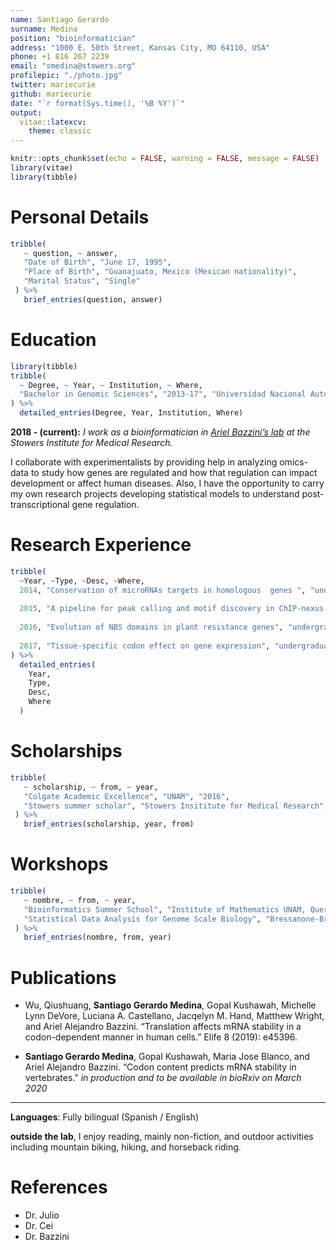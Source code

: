 ```yaml
---
name: Santiago Gerardo
surname: Medina
position: "bioinformatician"
address: "1000 E. 50th Street, Kansas City, MO 64110, USA"
phone: +1 816 267 2239
email: "smedina@stowers.org"
profilepic: "./photo.jpg"
twitter: mariecurie
github: mariecurie
date: "`r format(Sys.time(), '%B %Y')`"
output: 
  vitae::latexcv:
    theme: classic
---
```


```r
knitr::opts_chunk$set(echo = FALSE, warning = FALSE, message = FALSE)
library(vitae)
library(tibble)
```

# Personal Details

```r
tribble(
   ~ question, ~ answer,
   "Date of Birth", "June 17, 1995",
   "Place of Birth", "Guanajuato, Mexico (Mexican nationality)",
   "Marital Status", "Single"
 ) %>%
   brief_entries(question, answer)
```

# Education

```r
library(tibble)
tribble(
  ~ Degree, ~ Year, ~ Institution, ~ Where,
  "Bachelor in Genomic Sciences", "2013-17", "Universidad Nacional Autónoma de México", "Léon, Mexico"
) %>% 
  detailed_entries(Degree, Year, Institution, Where)
```

**2018 - (current):** *I work as a bioinformatician in [Ariel Bazzini's lab](https://research.stowers.org/bazzinilab/) at the Stowers Institute for Medical Research.*

I collaborate with experimentalists by providing help in analyzing omics-data to study how genes are regulated and how that regulation can impact development or affect human diseases. Also, I have the opportunity to carry my own research projects developing statistical models to understand post-transcriptional gene regulation.

# Research Experience

```r
tribble(
  ~Year, ~Type, ~Desc, ~Where,
  2014, "Conservation of microRNAs targets in homologous  genes ", "undergraduate summer research, National Laboratory of Genomics for Biodiversity, Mexico, supervised by Dr. Cei Abreu |", "Using microarrays and RNA-seq data I evaluated if the microRNA’s target sites of homologous genes were conserved and also the conservation of expression pattern due to microRNA effect.",
  
  2015, "A pipeline for peak calling and motif discovery in ChIP-nexus data", "Stowers summer scholar, Stowers Institute, MO USA, supervised by Dr. Julia Zeitlinger |", "I benchmarked different tools for ChiP-seq data analysis with the purpose of developing a pipeline to analyze ChiP-nexus data.",
  
  2016, "Evolution of NBS domains in plant resistance genes", "undergraduate research, UNAM-Leon, supervised by Dr. Julio Vega Arreguin |", "I identified NBS domains of immune resistance genes in the genomes of 30 plant species with BLAST searches. Then I looked at the evolution of these domains with phylogenetic approaches.",
  
  2017, "Tissue-specific codon effect on gene expression", "undergraduate thesis, Stowers Institute, supervised by Dr. Ariel Bazzini |", "I employed Bayesian hierarchical GLMs to estimate the effect of each codon on gene expression across human tissues. For this, I analyzed hundreds of RNA-seq profiles from ENCODE. My analysis showed that the effect of each codon on the mRNA level varies across tissues. This is still ongoing work and now, with a successful collaboration of a graduate student in the lab, we are experimentally validation these results in zebrafish." 
) %>% 
  detailed_entries(
    Year, 
    Type,
    Desc,
    Where
  )
```


# Scholarships

```r
tribble(
   ~ scholarship, ~ from, ~ year,
   "Colgate Academic Excellence", "UNAM", "2016",
   "Stowers summer scholar", "Stowers Insititute for Medical Research", "2015"
 ) %>%
   brief_entries(scholarship, year, from)
```

# Workshops

```r
tribble(
   ~ nombre, ~ from, ~ year,
   "Bioinformatics Summer School", "Institute of Mathematics UNAM, Querétaro", "2016",
   "Statistical Data Analysis for Genome Scale Biology", "Bressanone-Brixen", "2017"
 ) %>%
   brief_entries(nombre, from, year)
```


# Publications

* Wu, Qiushuang, **Santiago Gerardo Medina**, Gopal Kushawah, Michelle Lynn DeVore, Luciana A. Castellano, Jacqelyn M. Hand, Matthew Wright, and Ariel Alejandro Bazzini. "Translation affects mRNA stability in a codon-dependent manner in human cells." Elife 8 (2019): e45396.

* **Santiago Gerardo Medina**, Gopal Kushawah, Maria Jose Blanco, and Ariel Alejandro Bazzini. "Codon content predicts mRNA stability in vertebrates." *in production and to be available in bioRxiv on March 2020*

***

**Languages**: Fully bilingual (Spanish / English)

**outside the lab**, I enjoy reading, mainly non-fiction, and outdoor activities including mountain biking, hiking, and horseback riding.

# References

+ Dr. Julio
+ Dr. Cei
+ Dr. Bazzini

